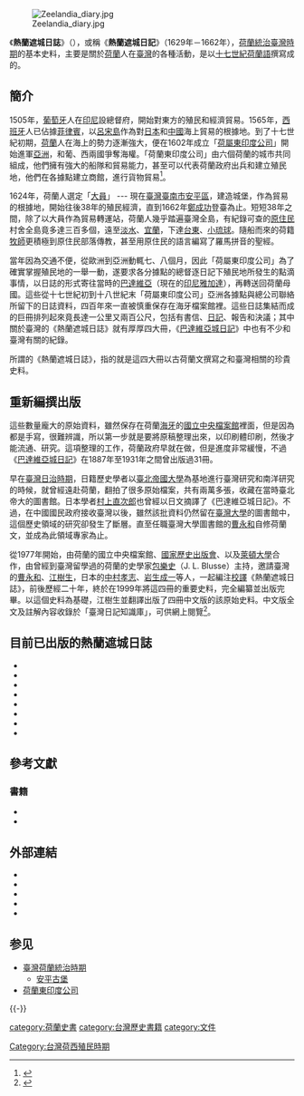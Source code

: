 [[File:Zeelandia_diary.jpg|right]]

《'''熱蘭遮城日誌'''》（{{lang-nl|''De Dagregisters van het Kasteel Zeelandia''}}），或稱《'''熱蘭遮城日記'''》（1629年－1662年），[[臺灣荷蘭統治時期|荷蘭統治臺灣時期]]的基本史料，主要是關於[[荷蘭|荷蘭]]人在[[台灣|臺灣]]的各種活動，是以[[十七世紀|十七世紀]][[荷蘭語|荷蘭語]]撰寫成的。

==簡介==
1505年，[[葡萄牙|葡萄牙]]人在[[印尼|印尼]]設總督府，開始對東方的殖民和經濟貿易。1565年，[[西班牙|西班牙]]人已佔據[[菲律賓|菲律賓]]，以[[呂宋島|呂宋島]]作為對[[日本|日本]]和[[中國|中國]]海上貿易的根據地。到了十七世紀初期，[[荷蘭|荷蘭]]人在海上的勢力逐漸強大，便在1602年成立「[[荷屬東印度公司|荷屬東印度公司]]」開始進軍[[亞洲|亞洲]]，和葡、西兩國爭奪海權。「荷蘭東印度公司」由六個荷蘭的城市共同組成，他們擁有強大的船隊和貿易能力，甚至可以代表荷蘭政府出兵和建立殖民地，他們在各據點建立商館，進行貨物貿易<ref name=公視>{{cite web |url=http://www.pts.org.tw/~web01/misc/holand/ |title=台灣、荷蘭、鄭家軍：荷蘭時期台灣圖像紀錄片 |year=2002 |publisher=財團法人公共電視文化事業基金會 |accessdate=2004-10-19 |archive-date=2015-09-24 |archive-url=https://web.archive.org/web/20150924083259/http://www.pts.org.tw/~web01/misc/holand/ |dead-url=no }}</ref>。

1624年，荷蘭人選定「[[大員|大員]]」 --- 現在[[台灣|臺灣]][[臺南市|臺南市]][[安平區|安平區]]，建造城堡，作為貿易的根據地，開始往後38年的殖民經濟，直到1662年[[鄭成功|鄭成功]]登臺為止。短短38年之間，除了以大員作為貿易轉運站，荷蘭人幾乎踏遍臺灣全島，有紀錄可查的[[台灣原住民|原住民]]村舍全島竟多達三百多個，遠至[[淡水區|淡水]]、[[宜蘭縣|宜蘭]]，下達[[台東縣|台東]]、[[小琉球|小琉球]]。隨船而來的荷籍[[牧師|牧師]]更積極到原住民部落傳教，甚至用原住民的語言編寫了羅馬拼音的聖經{{r|公視}}。

當年因為交通不便，從歐洲到亞洲動輒七、八個月，因此「荷屬東印度公司」為了確實掌握殖民地的一舉一動，遂要求各分據點的總督逐日記下殖民地所發生的點滴事情，以日誌的形式寄往當時的[[巴達維亞|巴達維亞]]（現在的[[印尼|印尼]][[雅加達|雅加達]]），再轉送回荷蘭母國。這些從十七世紀初到十八世紀末「荷屬東印度公司」亞洲各據點與總公司聯絡所留下的日誌資料，四百年來一直被慎重保存在海牙檔案館裡。這些日誌集結而成的巨冊排列起來竟長達一公里又兩百公尺，包括有書信、[[日記|日記]]、報告和決議；其中關於臺灣的《熱蘭遮城日誌》就有厚厚四大冊，《[[巴達維亞城日記|巴達維亞城日記]]》中也有不少和臺灣有關的紀錄{{r|公視}}。

所謂的《熱蘭遮城日誌》，指的就是這四大冊以古荷蘭文撰寫之和臺灣相關的珍貴史料。

==重新編撰出版==
這些數量龐大的原始資料，雖然保存在荷蘭[[海牙|海牙]]的[[荷蘭國立中央檔案館|國立中央檔案館]]裡面，但是因為都是手寫，很難辨識，所以第一步就是要將原稿整理出來，以印刷體印刷，然後才能流通、研究。這項整理的工作，荷蘭政府早就在做，但是進度非常緩慢，不過《[[巴達維亞城日記|巴達維亞城日記]]》在1887年至1931年之間曾出版過31冊{{sfn|曹銘宗|1999}}。

早在[[台灣日治時期|臺灣日治時期]]，日籍歷史學者以[[台北帝國大學|臺北帝國大學]]為基地進行臺灣研究和南洋研究的時候，就曾經遠赴荷蘭，翻拍了很多原始檔案，共有兩萬多張，收藏在當時臺北帝大的圖書館。日本學者[[村上直次郎|村上直次郎]]也曾經以日文摘譯了《巴達維亞城日記》。不過，在中國國民政府接收臺灣以後，雖然該批資料仍然留在[[台灣大學|臺灣大學]]的圖書館中，這個歷史領域的研究卻發生了斷層。直至任職臺灣大學圖書館的[[曹永和|曹永和]]自修荷蘭文，並成為此領域專家為止{{sfn|曹銘宗|1999}}。

從1977年開始，由荷蘭的國立中央檔案館、[[荷蘭國家歷史出版會|國家歷史出版會]]、以及[[萊頓大學|萊頓大學]]合作，由曾經到臺灣留學過的荷蘭的史學家[[包樂史|包樂史]]（J. L. Blusse）主持，邀請臺灣的[[曹永和|曹永和]]、[[江樹生|江樹生]]，日本的[[中村孝志|中村孝志]]、[[岩生成一|岩生成一]]等人，一起編注[[校對|校]][[翻譯|譯]]《熱蘭遮城日誌》，前後歷經二十年，終於在1999年將這四冊的重要史料，完全編纂並出版完畢。以這個史料為基礎，江樹生並翻譯出版了四冊中文版的該原始史料{{sfn|楊碧川|1997|p=210}}。中文版全文及註解內容收錄於「臺灣日記知識庫」，可供網上閱覽<ref>{{cite web | url = https://archives.ith.sinica.edu.tw/news_con.php?no=239 | title = 「臺灣日記知識庫」新開放《熱蘭遮城日誌》 | date = 2017-02-22 | publisher = [[中央研究院臺灣史研究所|中央研究院臺灣史研究所]]檔案館 | accessdate = 2021-02-13 | archive-date = 2020-08-19 | archive-url = https://web.archive.org/web/20200819203219/https://archives.ith.sinica.edu.tw/news_con.php?no=239 | dead-url = no }}</ref>。

==目前已出版的熱蘭遮城日誌==
*{{cite book |author1=Bluss J.L. |author2=M.E. van Opstall |author3=[[曹永和|曹永和]] |author4=Shu-sheng Chiang |author5=W. Milde. |title=''De dagregisters van het Kasteel Zeelandia, Taiwan 1629-1662 DEEL I:1629-1641'' |year=1986 |location=[[荷蘭|荷蘭]] [[海牙|海牙]] |publisher='s-Gravenhage verkrijbaar bij martinus Nijhoff: Bureau der Rijkscommissie voor Vaderlandse Geschiedenis, 's-Gravenhage }} 
*{{cite book |author1=Bluss J.L. |author2=W.E. Milde |author3=[[曹永和|曹永和]] |author4=N.C. Everts |title=''De dagregisters van het Kasteel Zeelandia, Taiwan 1629-1662 DEEL II:1641-1648'' |year=1995 |location=[[荷蘭|荷蘭]] [[海牙|海牙]] |publisher=Instituut voor Nederlandse Geschiedenis }} 
*{{cite book |author1=Bluss J.L. |author2=W.E. Milde |author3=[[曹永和|曹永和]] |title=''De dagregisters van het kasteel Zeelandia, Taiwan 1629-1662, DEEL III: 1648-1655'' |year=1996 |location=[[荷蘭|荷蘭]] [[海牙|海牙]] |publisher=Instituut voor Nederlandse Geschiedenis }}
*{{cite book |author1=Bluss J.L. |author2=N.C. Everts |author3=W.E. Milde |author4=[[曹永和|曹永和]] |title=''De dagregisters van het Kasteel Zeelandia, Taiwan 1629-1662 DEEL IV:1655-1662'' |year=2000 |location=[[荷蘭|荷蘭]] [[海牙|海牙]] |publisher=Instituut voor Nederlandse Geschiedenis }}
*{{cite book |author=江樹生 譯註 |title=熱蘭遮城日誌(第一冊) |year=1999 |publisher=台南市政府 |location=台南 }}
*{{cite book |author=江樹生 譯註 |title=熱蘭遮城日誌(第二冊) |year=2002 |publisher=台南市政府 |location=台南 }}
*{{cite book |author=江樹生 譯註 |title=熱蘭遮城日誌(第三冊) |year=2004 |publisher=台南市政府 |location=台南 }}
*{{cite book |author=江樹生 譯註 |title=熱蘭遮城日誌(第四冊) |year=2010 |publisher=台南市政府 |location=台南 }}

==參考文獻==
{{reflist}}

===書籍===
* {{cite book |author=[[曹銘宗|曹銘宗]] |title=自學典範：台灣史研究先驅曹永和 |year=1999 |publisher=[[聯經出版社|聯經出版社]] |location=台北 |ref=harv }}
* {{cite book |author=[[楊碧川|楊碧川]] |title=台灣歷史詞典 |year=1997 |publisher=[[前衛出版社|前衛出版社]] |location=台北 |ref=harv }}

==外部連結==
*{{cite web | url = https://taco.ith.sinica.edu.tw/tdk/熱蘭遮城日誌 | title = 熱蘭遮城日誌 | work = 臺灣日記知識庫 | access-date = 2022-01-13 | archive-date = 2020-12-12 | archive-url = https://web.archive.org/web/20201212111108/https://taco.ith.sinica.edu.tw/tdk/%E7%86%B1%E8%98%AD%E9%81%AE%E5%9F%8E%E6%97%A5%E8%AA%8C | dead-url = no }}
*{{cite web |author=林偉盛（Wei-sheng Lin） |url=http://ccs.ncl.edu.tw/newsletter_75/75_02.htm |title=荷蘭東印度公司檔案有關臺灣史料介紹 |publisher=[[暨南國際大學|暨南國際大學]]歷史系 |access-date=2014-03-09 |archive-date=2005-03-06 |archive-url=https://web.archive.org/web/20050306131214/http://ccs.ncl.edu.tw/Newsletter_75/75_02.htm |dead-url=no }}
*{{cite web |url=http://iias.nl/iiasn/iiasn8/eastasia/zeelandi.html |title=The Zeelandia Diaries |archiveurl=https://web.archive.org/web/20101205130137/http://iias.nl/iiasn/iiasn8/eastasia/zeelandi.html |archivedate=2010-12-05 |language=en }}
*{{cite web |url=http://www.win.tue.nl/~engels/discovery/formosa.html |title=The Dutch on Formosa |archiveurl=https://web.archive.org/web/20120901210810/http://www.win.tue.nl/~engels/discovery/formosa.html |archivedate=2012-09-12 |language=en }}
*{{cite web |url=http://www.inghist.nl/Onderzoek/Projecten/DeVocOpTaiwan1629-1662 |title=De dagregisters van het kasteel Zeelandia, Taiwan 1629-1662 |language=nl |access-date=2004-10-26 |archive-date=2010-03-05 |archive-url=https://web.archive.org/web/20100305034030/http://www.inghist.nl/Onderzoek/Projecten/DeVocOpTaiwan1629-1662 |dead-url=no }}

==参见==
{{Portal|台湾|荷兰|殖民主义|书籍}}
* [[臺灣荷蘭統治時期|臺灣荷蘭統治時期]]
** [[安平古堡|安平古堡]]
* [[荷蘭東印度公司|荷蘭東印度公司]]

{{-}}
{{台灣古代書籍}}

[[Category:台灣荷西殖民時期|Category:台灣荷西殖民時期]]
[[category:荷蘭史書|category:荷蘭史書]]
[[category:台灣歷史書籍|category:台灣歷史書籍]]
[[category:文件|category:文件]]